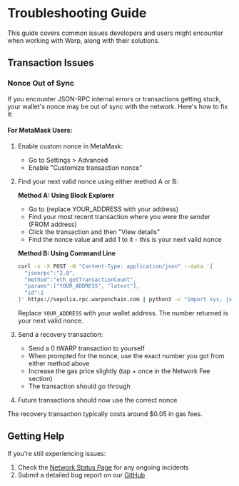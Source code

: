 
# Troubleshooting Guide

This guide covers common issues developers and users might encounter when working with Warp, along with their solutions.

## Transaction Issues

### Nonce Out of Sync

If you encounter JSON-RPC internal errors or transactions getting stuck, your wallet's nonce may be out of sync with the network. Here's how to fix it:

#### For MetaMask Users:

1. Enable custom nonce in MetaMask:

   - Go to Settings > Advanced
   - Enable "Customize transaction nonce"

2. Find your next valid nonce using either method A or B:

   **Method A: Using Block Explorer**

   - Go to <CopyableCode code="https://sepolia.warpscan.org/address/YOUR_ADDRESS" /> (replace YOUR_ADDRESS with your address)
   - Find your most recent transaction where you were the sender (FROM address)
   - Click the transaction and then "View details"
   - Find the nonce value and add 1 to it - this is your next valid nonce

   **Method B: Using Command Line**

   ```bash
   curl -s -X POST -H "Content-Type: application/json" --data '{
     "jsonrpc":"2.0",
     "method":"eth_getTransactionCount",
     "params":["YOUR_ADDRESS", "latest"],
     "id":1
   }' https://sepolia.rpc.warponchain.com | python3 -c "import sys, json; print(int(json.load(sys.stdin)['result'], 16))"
   ```

   Replace `YOUR_ADDRESS` with your wallet address. The number returned is your next valid nonce.

3. Send a recovery transaction:

   - Send a 0 tWARP transaction to yourself
   - When prompted for the nonce, use the exact number you got from either method above
   - Increase the gas price slightly (tap + once in the Network Fee section)
   - The transaction should go through

4. Future transactions should now use the correct nonce

<Callout type="info">
  The recovery transaction typically costs around $0.05 in gas fees.
</Callout>

## Getting Help

If you're still experiencing issues:

1. Check the [Network Status Page](https://status.warpdao.org//) for any ongoing incidents
2. Submit a detailed bug report on our [GitHub](https://github.com/WarpOnChain/docs/issues)
